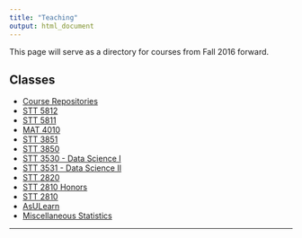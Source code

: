 ```yaml
---
title: "Teaching"
output: html_document
---
```


<i class="glyphicon glyphicon-star"></i> This page will serve as a directory for courses from Fall 2016 forward. <i class="glyphicon glyphicon-thumbs-up"></i>


## Classes

* [Course Repositories](https://github.com/STAT-ATA-ASU)
* [STT 5812](https://stat-ata-asu.github.io/STT5812CourseRepo/)
* [STT 5811](https://stat-ata-asu.github.io/STT5811ClassRepo/)
* [MAT 4010](https://stat-ata-asu.github.io/MAT4010CourseRepo/)
* [STT 3851](https://stat-ata-asu.github.io/STT3851ClassRepo/)
* [STT 3850](https://alanarnholt.github.io/STT3850/)
* [STT 3530 - Data Science I](https://stat-ata-asu.github.io/DataScience_1/)
* [STT 3531 - Data Science II](https://StatisticalModeling.github.io/DataScience_2/)
* [STT 2820](https://stat-ata-asu.github.io/STT2820/)
* [STT 2810 Honors](https://stat-ata-asu.github.io/STT2810HonorsClassRepo/)
* [STT 2810](https://stat-ata-asu.github.io/STT2810ClassRepo/)
* [AsULearn](https://asulearn.appstate.edu/)
* [Miscellaneous Statistics](https://alanarnholt.github.io/GeneralStatistics/)


* * *